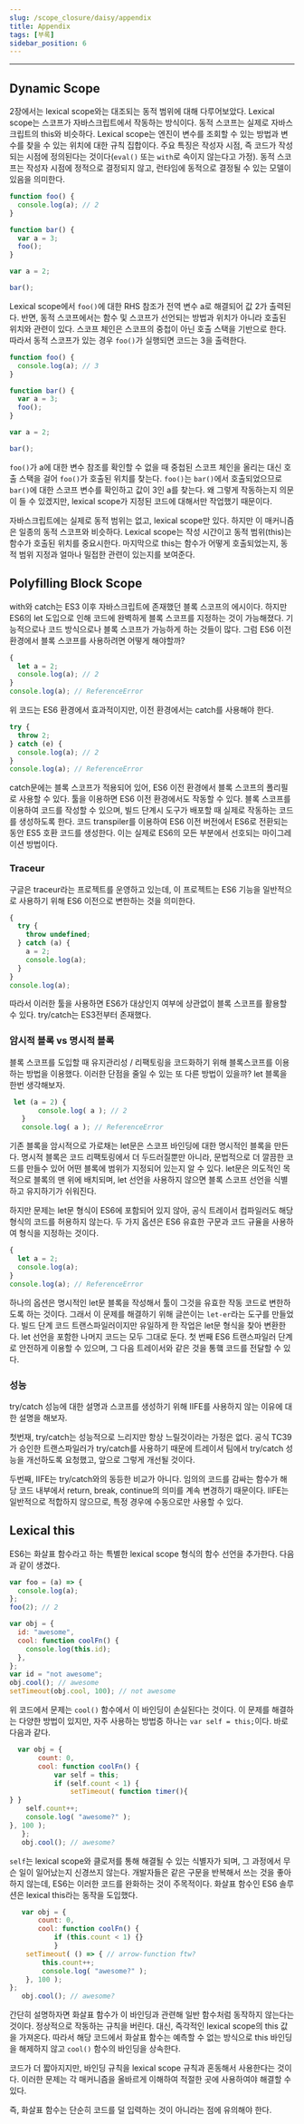 ```yaml
---
slug: /scope_closure/daisy/appendix
title: Appendix
tags: [부록]
sidebar_position: 6
---
```


---

## Dynamic Scope

2장에서는 lexical scope와는 대조되는 동적 범위에 대해 다루어보았다.
Lexical scope는 스코프가 자바스크립트에서 작동하는 방식이다. 동적 스코프는 실제로 자바스크립트의 this와 비슷하다.
Lexical scope는 엔진이 변수를 조회할 수 있는 방법과 변수를 찾을 수 있는 위치에 대한 규칙 집합이다. 주요 특징은 작성자 시점, 즉 코드가 작성되는 시점에 정의된다는 것이다(`eval()` 또는 `with`로 속이지 않는다고 가정).
동적 스코프는 작성자 시점에 정적으로 결정되지 않고, 런타임에 동적으로 결정될 수 있는 모델이 있음을 의미한다.

```js
function foo() {
  console.log(a); // 2
}

function bar() {
  var a = 3;
  foo();
}

var a = 2;

bar();
```

Lexical scope에서 `foo()`에 대한 RHS 참조가 전역 변수 a로 해결되어 값 2가 출력된다.
반면, 동적 스코프에서는 함수 및 스코프가 선언되는 방법과 위치가 아니라 호출된 위치와 관련이 있다.
스코프 체인은 스코프의 중첩이 아닌 호출 스택을 기반으로 한다. 따라서 동적 스코프가 있는 경우 `foo()`가 실행되면 코드는 3을 출력한다.

```js
function foo() {
  console.log(a); // 3
}

function bar() {
  var a = 3;
  foo();
}

var a = 2;

bar();
```

`foo()`가 a에 대한 변수 참조를 확인할 수 없을 때 중첩된 스코프 체인을 올리는 대신 호출 스택을 걸어 `foo()`가 호출된 위치를 찾는다.
`foo()`는 `bar()`에서 호출되었으므로 `bar()`에 대한 스코프 변수를 확인하고 값이 3인 a를 찾는다.
왜 그렇게 작동하는지 의문이 들 수 있겠지만, lexical scope가 지정된 코드에 대해서만 작업했기 때문이다.

자바스크립트에는 실제로 동적 범위는 없고, lexical scope만 있다. 하지만 이 매커니즘은 일종의 동적 스코프와 비슷하다.
Lexical scope는 작성 시간이고 동적 범위(this)는 함수가 호출된 위치를 중요시한다.
마지막으로 this는 함수가 어떻게 호출되었는지, 동적 범위 지정과 얼마나 밀접한 관련이 있는지를 보여준다.

## Polyfilling Block Scope

with와 catch는 ES3 이후 자바스크립트에 존재했던 블록 스코프의 에시이다.
하지만 ES6의 let 도입으로 인해 코드에 완벽하게 블록 스코프를 지정하는 것이 가능해졌다.
기능적으로나 코드 방식으로나 블록 스코프가 가능하게 하는 것들이 많다.
그럼 ES6 이전 환경에서 블록 스코프를 사용하려면 어떻게 해야할까?

```js
{
  let a = 2;
  console.log(a); // 2
}
console.log(a); // ReferenceError
```

위 코드는 ES6 환경에서 효과적이지만, 이전 환경에서는 catch를 사용해야 한다.

```js
try {
  throw 2;
} catch (e) {
  console.log(a); // 2
}
console.log(a); // ReferenceError
```

catch문에는 블록 스코프가 적용되어 있어, ES6 이전 환경에서 블록 스코프의 폴리필로 사용할 수 있다.
툴을 이용하면 ES6 이전 환경에서도 작동할 수 있다. 블록 스코프를 이용하여 코드를 작성할 수 있으며, 빌드 단계시 도구가 배포할 때 실제로 작동하는 코드를 생성하도록 한다.
코드 transpiler를 이용하여 ES6 이전 버전에서 ES6로 전환되는 동안 ES5 호환 코드를 생성한다. 이는 실제로 ES6의 모든 부분에서 선호되는 마이그레이션 방법이다.

### Traceur

구글은 traceur라는 프로젝트를 운영하고 있는데, 이 프로젝트는 ES6 기능을 일반적으로 사용하기 위해 ES6 이전으로 변한하는 것을 의미한다.

```js
{
  try {
    throw undefined;
  } catch (a) {
    a = 2;
    console.log(a);
  }
}
console.log(a);
```

따라서 이러한 툴을 사용하면 ES6가 대상인지 여부에 상관없이 블록 스코프를 활용할 수 있다.
try/catch는 ES3전부터 존재했다.

### 암시적 블록 vs 명시적 블록

블록 스코프를 도입할 때 유지관리성 / 리팩토링을 코드화하기 위해 블록스코프를 이용하는 방법을 이용했다.
이러한 단점을 줄일 수 있는 또 다른 방법이 있을까? let 블록을 한번 생각해보자.

```js
 let (a = 2) {
       console.log( a ); // 2
   }
   console.log( a ); // ReferenceError
```

기존 블록을 암시적으로 가로채는 let문은 스코프 바인딩에 대한 명시적인 블록을 만든다.
명시적 블록은 코드 리팩토링에서 더 두드러질뿐만 아니라, 문법적으로 더 깔끔한 코드를 만들수 있어 어떤 블록에 범위가 지정되어 있는지 알 수 있다.
let문은 의도적인 목적으로 블록의 맨 위에 배치되며, let 선언을 사용하지 않으면 블록 스코프 선언을 식별하고 유지하기가 쉬워진다.

하지만 문제는 let문 형식이 ES6에 포함되어 있지 않아, 공식 트레이서 컴파일러도 해당 형식의 코드를 허용하지 않는다.
두 가지 옵션은 ES6 유효한 구문과 코드 규율을 사용하여 형식을 지정하는 것이다.

```js
{
  let a = 2;
  console.log(a);
}
console.log(a); // ReferenceError
```

하나의 옵션은 명시적인 let문 블록을 작성해서 툴이 그것을 유효한 작동 코드로 변한하도록 하는 것이다.
그래서 이 문제를 해결하기 위해 글쓴이는 `let-er`라는 도구를 만들었다. 빌드 단계 코드 트랜스파일러이지만 유일하게 한 작업은 let문 형식을 찾아 변환한다.
let 선언을 포함한 나머지 코드는 모두 그대로 둔다. 첫 번째 ES6 트랜스파일러 단계로 안전하게 이용할 수 있으며, 그 다음 트레이서와 같은 것을 통햌 코드를 전달할 수 있다.

### 성능

try/catch 성능에 대한 설명과 스코프를 생성하기 위해 IIFE를 사용하지 않는 이유에 대한 설명을 해보자.

첫번재, try/catch는 성능적으로 느리지만 항상 느릴것이라는 가정은 없다.
공식 TC39가 승인한 트랜스파일러가 try/catch를 사용하기 때문에 트레이서 팀에서 try/catch 성능을 개선하도록 요청했고, 앞으로 그렇게 개선될 것이다.

두번째, IIFE는 try/catch와의 동등한 비교가 아니다. 임의의 코드를 감싸는 함수가 해당 코드 내부에서 return, break, continue의 의미를 계속 변경하기 때문이다.
IIFE는 일반적으로 적합하지 않으므로, 특정 경우에 수동으로만 사용할 수 있다.

## Lexical this

ES6는 화살표 함수라고 하는 특별한 lexical scope 형식의 함수 선언을 추가한다.
다음과 같이 생겼다.

```js
var foo = (a) => {
  console.log(a);
};
foo(2); // 2
```

```js
var obj = {
  id: "awesome",
  cool: function coolFn() {
    console.log(this.id);
  },
};
var id = "not awesome";
obj.cool(); // awesome
setTimeout(obj.cool, 100); // not awesome
```

위 코드에서 문제는 `cool()` 함수에서 이 바인딩이 손실된다는 것이다. 이 문제를 해결하는 다양한 방법이 있지만, 자주 사용하는 방법중 하나는 `var self = this;`이다. 바로 다음과 같다.

```js
  var obj = {
       count: 0,
       cool: function coolFn() {
           var self = this;
           if (self.count < 1) {
               setTimeout( function timer(){
} }
    self.count++;
    console.log( "awesome?" );
}, 100 );
   };
   obj.cool(); // awesome?

```

`self`는 lexical scope와 클로저를 통해 해결될 수 있는 식별자가 되며, 그 과정에서 무슨 일이 일어났는지 신경쓰지 않는다.
개발자들은 같은 구문을 반복해서 쓰는 것을 좋아하지 않는데, ES6는 이러한 코드를 완화하는 것이 주목적이다.
화살표 함수인 ES6 솔루션은 lexical this라는 동작을 도입했다.

```js
   var obj = {
       count: 0,
       cool: function coolFn() {
           if (this.count < 1) {}
           }
    setTimeout( () => { // arrow-function ftw?
        this.count++;
        console.log( "awesome?" );
    }, 100 );
};
   obj.cool(); // awesome?
```

간단히 설명하자면 화살표 함수가 이 바인딩과 관련해 일반 함수처럼 동작하지 않는다는 것이다. 정상적으로 작동하는 규칙을 버린다.
대신, 즉각적인 lexical scope의 this 값을 가져온다. 따라서 해당 코드에서 화살표 함수는 예측할 수 없는 방식으로 this 바인딩을 해제하지 않고 `cool()` 함수의 바인딩을 상속한다.

코드가 더 짧아지지만, 바인딩 규칙을 lexical scope 규칙과 혼동해서 사용한다는 것이다.
이러한 문제는 각 매커니즘을 올바르게 이해하여 적절한 곳에 사용하여야 해결할 수 있다.

즉, 화살표 함수는 단순히 코드를 덜 입력하는 것이 아니라는 점에 유의해야 한다.
